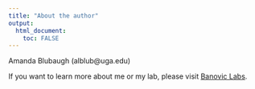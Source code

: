---
title: "About the author"
output: 
  html_document:
    toc: FALSE
---

Amanda Blubaugh (alblub@uga.edu)

If you want to learn more about me or my lab, please visit [Banovic Labs](https://banoviclabs.github.io/Banovic_Lab/).